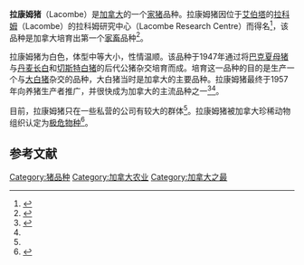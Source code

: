 '''拉康姆猪'''（Lacombe）是[[加拿大|加拿大]]的一个[[家猪|家猪]]品种。拉康姆猪因位于[[艾伯塔|艾伯塔]]的[[拉科姆|拉科姆]]（Lacombe）的拉科姆研究中心（Lacombe Research Centre）而得名<ref name="Ekarius">{{cite book |title=Storey's Illustrated Breed Guide to Sheep, Goats, Cattle and Pigs |last=Ekarius |first=Carol |year=2008 |isbn=9781603420365 |pages=196 }}</ref>，该品种是加拿大培育出第一个[[家畜|家畜]]品种<ref>{{cite news |title=Lacombe swine is poster pig for endangered farm animals |url=http://www.canada.com/edmontonjournal/news/story.html?id=372a6c60-4cf4-4830-a025-119bff6be281 |newspaper=[[Edmonton_Journal|Edmonton Journal]] |date=September 23, 2007 |deadurl=yes |archiveurl=https://web.archive.org/web/20110628215255/http://www.canada.com/edmontonjournal/news/story.html?id=372a6c60-4cf4-4830-a025-119bff6be281 |archivedate=2011年6月28日 }}</ref>。

拉康姆猪为白色，体型中等大小，性情温顺。该品种于1947年通过将[[巴克夏猪|巴克夏母猪]]与[[长白猪|丹麦长白]]和[[切斯特白猪|切斯特白猪]]的后代公猪杂交培育而成。培育这一品种的目的是生产一个与[[美国大白猪|大白猪]]杂交的品种，大白猪当时是加拿大的主要品种。拉康姆猪最终于1957年向养猪生产者推广，并很快成为加拿大的主流品种之一<ref>{{cite web |title=Lacombe |url=http://www.ansi.okstate.edu/breeds/swine/lacombe/index.htm |work=ansi.okstate.edu |publisher=Oklahoma State University Dept. of Animal Science |deadurl=yes |archiveurl=https://web.archive.org/web/20110720021115/http://www.ansi.okstate.edu/breeds/swine/lacombe/index.htm |archivedate=2011-07-20 }}</ref><ref name="Ekarius"/>。

目前，拉康姆猪只在一些私营的公司有较大的群体<ref name="Ekarius"/>。拉康姆猪被加拿大珍稀动物组织认定为[[极危物种|极危物种]]<ref>{{cite web |url=http://www.rarebreedscanada.ca/pigbreeds.htm |title=Pig Breeds |work=rarebreedscanada.ca |deadurl=yes |archiveurl=https://web.archive.org/web/20120320163134/http://www.rarebreedscanada.ca/pigbreeds.htm |archivedate=2012-03-20 }}</ref>。

==参考文献==
{{reflist}}

{{Livestock-stub}}

[[Category:猪品种|Category:猪品种]]
[[Category:加拿大农业|Category:加拿大农业]]
[[Category:加拿大之最|Category:加拿大之最]]